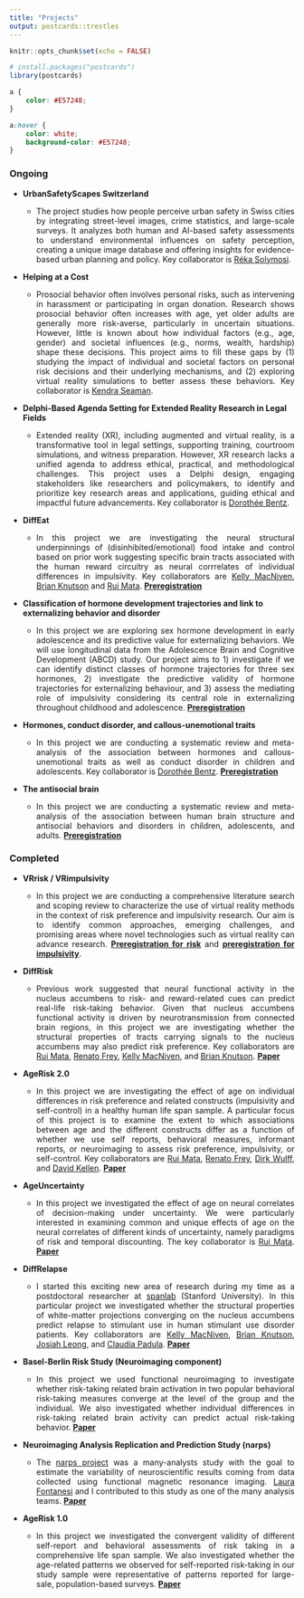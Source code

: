 ```yaml
---
title: "Projects"
output: postcards::trestles
---
```


```r
knitr::opts_chunk$set(echo = FALSE)

# install.packages("postcards")
library(postcards)
```

```css
a {
    color: #E57248;
}

a:hover {
    color: white;
    background-color: #E57248;
}
```


### Ongoing
* **UrbanSafetyScapes Switzerland** 
  + <p style="text-align:justify;">The project studies how people perceive urban safety in Swiss cities by integrating street-level images, crime statistics, and large-scale surveys. It analyzes both human and AI-based safety assessments to understand environmental influences on safety perception, creating a unique image database and offering insights for evidence-based urban planning and policy. Key collaborator is [Réka Solymosi](https://rekadata.net).</p>
* **Helping at a Cost** 
  + <p style="text-align:justify;">Prosocial behavior often involves personal risks, such as intervening in harassment or participating in organ donation. Research shows prosocial behavior often increases with age, yet older adults are generally more risk-averse, particularly in uncertain situations. However, little is known about how individual factors (e.g., age, gender) and societal influences (e.g., norms, wealth, hardship) shape these decisions. This project aims to fill these gaps by (1) studying the impact of individual and societal factors on personal risk decisions and their underlying mechanisms, and (2) exploring virtual reality simulations to better assess these behaviors. Key collaborator is [Kendra Seaman](https://profiles.utdallas.edu/kendra.seaman).</p>
* **Delphi-Based Agenda Setting for Extended Reality Research in Legal Fields** 
  + <p style="text-align:justify;">Extended reality (XR), including augmented and virtual reality, is a transformative tool in legal settings, supporting training, courtroom simulations, and witness preparation. However, XR research lacks a unified agenda to address ethical, practical, and methodological challenges. This project uses a Delphi design, engaging stakeholders like researchers and policymakers, to identify and prioritize key research areas and applications, guiding ethical and impactful future advancements. Key collaborator is [Dorothée Bentz](https://psychologie.unibas.ch/de/personen/dorothee-bentz/).</p>
* **DiffEat** 
  + <p style="text-align:justify;">In this project we are investigating the neural structural underpinnings of (disinhibited/emotional) food intake and control based on prior work suggesting specific brain tracts associated with the human reward circuitry as neural corrrelates of individual differences in impulsivity. Key collaborators are [Kelly MacNiven](https://psychology.stanford.edu/people/kelly-macniven), [Brian Knutson](https://stanford.edu/~knutson/) and [Rui Mata](https://psychologie.unibas.ch/de/personen/rui-mata/about-me/). [__Preregistration__](https://aspredicted.org/8kp8-dnbt.pdf)</p>
* **Classification of hormone development trajectories and link to externalizing behavior and disorder**
  + <p style="text-align:justify;">In this project we are exploring sex hormone development in early adolescence and its predictive value for externalizing behaviors. We will use longitudinal data from the Adolescence Brain and Cognitive Development (ABCD) study. Our project aims to 1) investigate if we can identify distinct classes of hormone trajectories for three sex hormones, 2) investigate the predictive validity of hormone trajectories for externalizing behaviour, and 3) assess the mediating role of impulsivity considering its central role in externalizing throughout childhood and adolescence. [__Preregistration__](https://aspredicted.org/45km-7gnq.pdf)</p>
* **Hormones, conduct disorder, and callous-unemotional traits** 
  + <p style="text-align:justify;">In this project we are conducting a systematic review and meta-analysis of the association between hormones and callous-unemotional traits as well as conduct disorder in children and adolescents. Key collaborator is [Dorothée Bentz](https://psychologie.unibas.ch/de/personen/dorothee-bentz/). [__Preregistration__](https://www.crd.york.ac.uk/prospero/display_record.php?RecordID=428686)</p>
* **The antisocial brain** 
  + <p style="text-align:justify;">In this project we are conducting a systematic review and meta-analysis of the association between human brain structure and antisocial behaviors and disorders in children, adolescents, and adults. [__Preregistration__](https://www.crd.york.ac.uk/prospero/display_record.php?RecordID=426081)</p>


### Completed 
* **VRrisk / VRimpulsivity** 
  + <p style="text-align:justify;">In this project we are conducting a comprehensive literature search and scoping review to characterize the use of virtual reality methods in the context of risk preference and impulsivity research. Our aim is to identify common approaches, emerging challenges, and promising areas where novel technologies such as virtual reality can advance research. [__Preregistration for risk__](https://osf.io/qvsx3) and [__preregistration for impulsivity__](https://osf.io/kjd9g).</p>
* **DiffRisk** 
  + <p style="text-align:justify;">Previous work suggested that neural functional activity in the nucleus accumbens to risk- and reward-related cues can predict real-life risk-taking behavior. Given that nucleus accumbens functional activity is driven by neurotransmission from connected brain regions, in this project we are investigating whether the structural properties of tracts carrying signals to the nucleus accumbens may also predict risk preference. Key collaborators are [Rui Mata](https://psychologie.unibas.ch/de/personen/rui-mata/about-me/), [Renato Frey](https://renatofrey.net), [Kelly MacNiven](https://psychology.stanford.edu/people/kelly-macniven), and [Brian Knutson](https://stanford.edu/~knutson/). [__Paper__](https://direct.mit.edu/imag/article/doi/10.1162/imag_a_00344/124893)</p>
* **AgeRisk 2.0** 
  + <p style="text-align:justify;">In this project we are investigating the effect of age on individual differences in risk preference and related constructs (impulsivity and self-control) in a healthy human life span sample. A particular focus of this project is to examine the extent to which associations between age and the different constructs differ as a function of whether we use self reports, behavioral measures, informant reports, or neuroimaging to assess risk preference, impulsivity, or self-control. Key collaborators are [Rui Mata](https://psychologie.unibas.ch/de/personen/rui-mata/about-me/), [Renato Frey](https://renatofrey.net), [Dirk Wulff](https://www.dirkwulff.org), and [David Kellen](https://thecollege.syr.edu/people/faculty/kellen-phd-david/). [__Paper__](https://doi.org/10.1093/geronb/gbae092)</p>
* **AgeUncertainty**
  + <p style="text-align:justify;">In this project we investigated the effect of age on neural correlates of decision-making under uncertainty. We were particularly interested in examining common and unique effects of age on the neural correlates of different kinds of uncertainty, namely paradigms of risk and temporal discounting. The key collaborator is [Rui Mata](https://psychologie.unibas.ch/de/personen/rui-mata/about-me/). [**Paper**](https://doi.org/10.3758/s13415-022-01060-6)</p>
* **DiffRelapse**
  + <p style="text-align:justify;">I started this exciting new area of research during my time as a postdoctoral researcher at [spanlab](https://spanlab.stanford.edu) (Stanford University). In this particular project we investigated whether the structural properties of white-matter projections converging on the nucleus accumbens predict relapse to stimulant use in human stimulant use disorder patients. Key collaborators are [Kelly MacNiven](https://psychology.stanford.edu/people/kelly-macniven), [Brian Knutson](https://stanford.edu/~knutson/), [Josiah Leong](https://fulbright.uark.edu/departments/psychological-science/people/index/uid/josiah/name/Josiah+Leong/), and [Claudia Padula](https://med.stanford.edu/bravelab/about.html). [**Paper**](https://www.pnas.org/doi/10.1073/pnas.2116703119)</p>
* **Basel-Berlin Risk Study (Neuroimaging component)**
  + <p style="text-align:justify;">In this project we used functional neuroimaging to investigate whether risk-taking related brain activation in two popular behavioral risk-taking measures converge at the level of the group and the individual. We also investigated whether individual differences in risk-taking related brain activity can predict actual risk-taking behavior. [**Paper**](https://www.frontiersin.org/articles/10.3389/fnbeh.2020.587152/full)</p>
* **Neuroimaging Analysis Replication and Prediction Study (narps)**
  + <p style="text-align:justify;">The [narps project](https://www.narps.info/about.html) was a many-analysts study with the goal to estimate the variability of neuroscientific results coming from data collected using functional magnetic resonance imaging. [Laura Fontanesi](https://ch.linkedin.com/in/laura-fontanesi) and I contributed to this study as one of the many analysis teams. [**Paper**](https://www.nature.com/articles/s41586-020-2314-9?fbclid=IwAR3jkR1Gkraxbig5vbUz0d0_bVOTCzAFGoCmnRQMG5jpcDwiApCjxZHNHrQ)</p>
* **AgeRisk 1.0** 
  + <p style="text-align:justify;">In this project we investigated the convergent validity of different self-report and behavioral assessments of risk taking in a comprehensive life span sample. We also investigated whether the age-related patterns we observed for self-reported risk-taking in our study sample were representative of patterns reported for large-sale, population-based surveys. [**Paper**](https://www.researchgate.net/profile/Loreen-Tisdall/publication/308760553_Risk_Taking_Across_the_Life_Span_A_Comparison_of_Self-Report_and_Behavioral_Measures_of_Risk_Taking/links/606ad0f4a6fdccad3f71a8d3/Risk-Taking-Across-the-Life-Span-A-Comparison-of-Self-Report-and-Behavioral-Measures-of-Risk-Taking.pdf)</p>